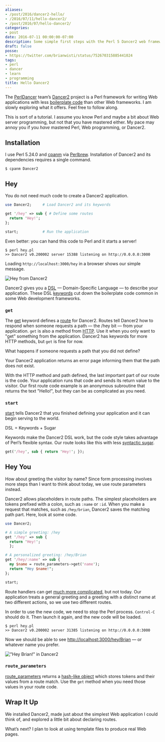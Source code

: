 ```yaml
---
aliases:
- /post/2016/dancer2-hello/
- /2016/07/11/hello-dancer2/
- /post/2016/07/hello-dancer2/
categories:
- post
date: 2016-07-11 00:00:00-07:00
description: Some simple first steps with the Perl 5 Dancer2 web framework
draft: false
posse:
- https://twitter.com/brianwisti/status/752670315885441024
tags:
- perl
- dancer
- learn
- programming
title: Hello Dancer2
---
```


The [PerlDancer](https://github.com/PerlDancer/) team’s
[Dancer2](https://metacpan.org/pod/Dancer2) project is a Perl framework
for writing Web applications with less [boilerplate
code](https://en.wikipedia.org/wiki/Boilerplate_code) than other Web
frameworks. I am slowly exploring what it offers. Feel free to follow
along.

This is sort of a tutorial. I assume you know Perl and maybe a bit about
Web server programming, but not that you have mastered either. My pace
may annoy you if you *have* mastered Perl, Web programming, or Dancer2.

## Installation

I use Perl 5.24.0 and [cpanm](https://metacpan.org/pod/App::cpanminus)
via [Perlbrew](http://perlbrew.pl/). Installation of Dancer2 and its
dependencies requires a single command.

```
$ cpanm Dancer2
```

## Hey

You do not need much code to create a Dancer2 application.

```perl
use Dancer2;     # Load Dancer2 and its keywords

get '/hey' => sub { # Define some routes
  return 'Hey!';
};

start;           # Run the application
```

Even better: you can hand this code to Perl and it starts a server\!

```
$ perl hey.pl
>> Dancer2 v0.200002 server 15388 listening on http://0.0.0.0:3000
```

Loading `http://localhost:3000/hey` in a browser shows our simple
message.

![Hey from Dancer2](@img/2016/dancer2-hey.png "Hey from Dancer2!")

Dancer2 gives you a
[DSL](https://en.wikipedia.org/wiki/Domain-specific_language) —
Domain-Specific Language — to describe your application. These DSL
[keywords](https://metacpan.org/pod/distribution/Dancer2/lib/Dancer2/Manual.pod#DSL-KEYWORDS)
cut down the boilerplate code common in some Web development frameworks.

### `get`

The
[get](https://metacpan.org/pod/distribution/Dancer2/lib/Dancer2/Manual.pod#get)
keyword defines a [route](https://metacpan.org/pod/Dancer2::Core::Route)
for Dancer2. Routes tell Dancer2 how to respond when someone requests a
path — the /hey bit — from your application. `get` is also a method from
[HTTP](https://en.wikipedia.org/wiki/Hypertext_Transfer_Protocol). Use
it when you only want to "get" something from the application. Dancer2
has keywords for more HTTP methods, but `get` is fine for now.

What happens if someone requests a path that you did not define?

Your Dancer2 application returns an error page informing them that the
path does not exist.

With the HTTP method and path defined, the last important part of our
route is the code. Your application runs that code and sends its return
value to the visitor. Our first route code example is an anonymous
subroutine that returns the text "Hello\!", but they can be as
complicated as you need.

### `start`

[start](https://metacpan.org/pod/distribution/Dancer2/lib/Dancer2/Manual.pod#start)
tells Dancer2 that you finished defining your application and it can
begin serving to the world.

DSL = Keywords + Sugar

Keywords make the Dancer2 DSL work, but the code style takes advantage
of Perl’s flexible syntax. Our route looks like this with less
[syntactic sugar](https://en.wikipedia.org/wiki/Syntactic_sugar).

```perl
get('/hey', sub { return 'Hey!'; });
```

## Hey You

How about greeting the visitor by name? Since form processing involves
more steps than I want to think about today, we use route parameters
instead.

Dancer2 allows placeholders in route paths. The simplest placeholders
are tokens prefixed with a colon, such as `:name` or `:id`. When you
make a request that matches, such as `/hey/brian`, Dancer2 saves the
matching path part. Here, look at some code.

```perl
use Dancer2;

# A simple greeting: /hey
get '/hey' => sub {
  return 'Hey!';
  };

# A personalized greeting: /hey/Brian
get '/hey/:name' => sub {
  my $name = route_parameters->get('name');
  return "Hey $name!";
};

start;
```

Route handlers can get [much more
complicated](https://metacpan.org/pod/distribution/Dancer2/lib/Dancer2/Manual.pod#Route-Handlers),
but not today. Our application treats a general greeting and a greeting
with a distinct name at two different actions, so we use two different
routes.

In order to use the new code, we need to stop the Perl process.
`Control-C` should do it. Then launch it again, and the new code will be
loaded.

```
$ perl hey.pl
>> Dancer2 v0.200002 server 31385 listening on http://0.0.0.0:3000
```

Now we should be able to see <http://localhost:3000/hey/Brian> — or
whatever name you prefer.

!["Hey Brian\!" in Dancer2](@img/2016/dancer2-hey-brian.png)

### `route_parameters`

[route\_parameters](https://metacpan.org/pod/distribution/Dancer2/lib/Dancer2/Manual.pod#route_parameters)
returns a [hash-like object](https://metacpan.org/pod/Hash::MultiValue)
which stores tokens and their values from a route match. Use the `get`
method when you need those values in your route code.

## Wrap It Up

We installed Dancer2, made just about the simplest Web application I
could think of, and explored a little bit about declaring routes.

What’s next? I plan to look at using template files to produce real Web
pages.

